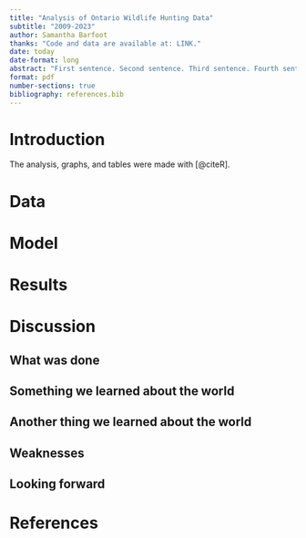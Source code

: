 ```yaml
---
title: "Analysis of Ontario Wildlife Hunting Data"
subtitle: "2009-2023"
author: Samantha Barfoot
thanks: "Code and data are available at: LINK."
date: today
date-format: long
abstract: "First sentence. Second sentence. Third sentence. Fourth sentence."
format: pdf
number-sections: true
bibliography: references.bib
---
```

# Introduction

The analysis, graphs, and tables were made with [@citeR].

# Data

# Model

# Results

# Discussion

## What was done

## Something we learned about the world

## Another thing we learned about the world

## Weaknesses

## Looking forward

# References


